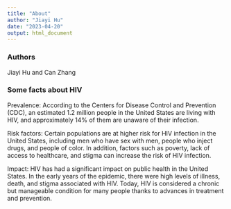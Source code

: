 ```yaml
---
title: "About"
author: "Jiayi Hu"
date: "2023-04-20"
output: html_document
---
```

### Authors
Jiayi Hu and Can Zhang

### Some facts about HIV

Prevalence: According to the Centers for Disease Control and Prevention (CDC), an estimated 1.2 million people in the United States are living with HIV, and approximately 14% of them are unaware of their infection.                                                    

Risk factors: Certain populations are at higher risk for HIV infection in the United States, including men who have sex with men, people who inject drugs, and people of color. In addition, factors such as poverty, lack of access to healthcare, and stigma can increase the risk of HIV infection.                                                             

Impact: HIV has had a significant impact on public health in the United States. In the early years of the epidemic, there were high levels of illness, death, and stigma associated with HIV. Today, HIV is considered a chronic but manageable condition for many people thanks to advances in treatment and prevention.                                                                

